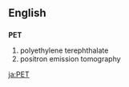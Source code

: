 {{see|pet}}

==English==
==={{acronym}}===
'''PET'''

#polyethylene terephthalate
#positron emission tomography

[[ja:PET]]